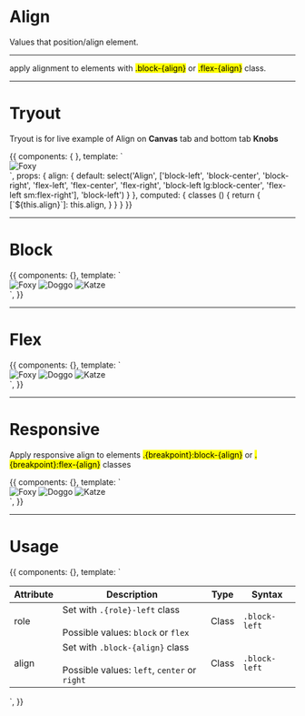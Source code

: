 
<Meta title='Utilities|Align' />


# Align

Values that position/align element.

<hr/>

apply alignment to elements with <mark>.block-{align}</mark> or <mark>.flex-{align}</mark> class.

<hr />


# Tryout

Tryout is for live example of Align on **Canvas** tab and bottom tab **Knobs**

<Story name='Tryout'>
  {{
    components: { },
    template: `<div>
      <img class="image" :class="classes" src="https://orangecss.com/images/thumbnails/square/fox-square.jpg" alt="Foxy" />
    </div>`,
    props: {
      align: {
        default: select('Align', ['block-left', 'block-center', 'block-right', 'flex-left', 'flex-center', 'flex-right', 'block-left lg:block-center', 'flex-left sm:flex-right'], 'block-left')
      }
    },
    computed: {
      classes () {
        return {
          [`${this.align}`]: this.align,
        }
      }
    }
  }}
</Story>

<hr/>

# Block

<Preview>
  <Story name='Block'>
    {{
      components: {},
      template: `<div>
        <img class="image block-left" src="https://orangecss.com/images/thumbnails/square/fox-square.jpg" alt="Foxy" />
        <img class="image block-center" src="https://orangecss.com/images/thumbnails/square/dog-square.jpg" alt="Doggo" />
        <img class="image block-right" src="https://orangecss.com/images/thumbnails/square/cat-square.jpg" alt="Katze" />
      </div>`,
    }}
  </Story>
</Preview>

<hr/>


# Flex

<Preview>
  <Story name='Flex'>
    {{
      components: {},
      template: `<div>
        <img class="image flex-left" src="https://orangecss.com/images/thumbnails/square/fox-square.jpg" alt="Foxy" />
        <img class="image flex-center" src="https://orangecss.com/images/thumbnails/square/dog-square.jpg" alt="Doggo" />
        <img class="image flex-right" src="https://orangecss.com/images/thumbnails/square/cat-square.jpg" alt="Katze" />
      </div>`,
    }}
  </Story>
</Preview>


<hr/>


# Responsive

Apply responsive align to elements <mark>.{breakpoint}:block-{align}</mark> or <mark>.{breakpoint}:flex-{align}</mark> classes

<Preview>
  <Story name='Responsive'>
    {{
      components: {},
      template: `<div>
        <img class="image block-left lg:block-center" src="https://orangecss.com/images/thumbnails/square/fox-square.jpg" alt="Foxy" />
        <img class="image flex-center lg:flex-right" src="https://orangecss.com/images/thumbnails/square/dog-square.jpg" alt="Doggo" />
        <img class="image flex-right lg:flex-left" src="https://orangecss.com/images/thumbnails/square/cat-square.jpg" alt="Katze" />
      </div>`,
    }}
  </Story>
</Preview>

<hr/>


# Usage 

<Story name='Usage'>
  {{
    components: {},
    template: `<table class="table table--compact table--celled">
      <thead>
        <tr>
          <th>Attribute</th>
          <th>Description</th>
          <th>Type</th>
          <th>Syntax</th>
        </tr>
      </thead>
      <tbody>
        <tr>
          <td>role</td>
          <td>
            Set with <code>.{role}-left</code> class <br/><br />
            Possible values: <code>block</code> or <code>flex</code>
          </td>
          <td>Class</td>
          <td><code>.block-left</code></td>
        </tr>
        <tr>
          <td>align</td>
          <td>
            Set with <code>.block-{align}</code> class <br/><br />
            Possible values: <code>left</code>, <code>center</code> or <code>right</code>
          </td>
          <td>Class</td>
          <td><code>.block-left</code></td>
        </tr>
      </tbody>
    </table>`,
  }}
</Story>
